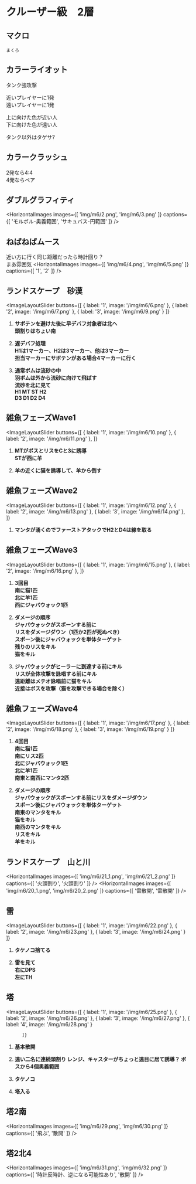 
# クルーザー級　2層

##  マクロ
```
まくろ
```
## カラーライオット <HeadingYouTubeIcon videoId="1sldDuI4QU4" startTime={21} />
<ImageLayout src="img/m6/1.png" alt="カラーライオット">

タンク強攻撃

近いプレイヤーに1発  
遠いプレイヤーに1発  

上に向けた色が近い人  
下に向けた色が遠い人  

タンク以外はタゲサ?
</ImageLayout>

## カラークラッシュ <HeadingYouTubeIcon videoId="1sldDuI4QU4" startTime={66} />
2発なら4:4  
4発ならペア

## ダブルグラフィティ <HeadingYouTubeIcon videoId="1sldDuI4QU4" startTime={75} />
<HorizontalImages
  images={[
    'img/m6/2.png',
    'img/m6/3.png'
  ]}
  captions={[
    'モルボル-奥義範囲',
    'サキュバス-円範囲'
  ]}
/>

## ねばねばムース <HeadingYouTubeIcon videoId="1sldDuI4QU4" startTime={119} />
近い方に行く同じ距離だったら時計回り？  
まあ雰囲気
<HorizontalImages
  images={[
    'img/m6/4.png',
    'img/m6/5.png'
  ]}
  captions={[
    '1',
    '2'
  ]}
/>

## ランドスケープ　砂漠 <HeadingYouTubeIcon videoId="1sldDuI4QU4" startTime={145} />
<ImageLayoutSlider
  buttons={[
    { label: '1', image: '/img/m6/6.png' },
    { label: '2', image: '/img/m6/7.png' },
    { label: '3', image: '/img/m6/9.png' }
  ]}
>
1. **サボテンを避けた後に早デバフ対象者は北へ  
頭割りはちょい南**

2. **遅デバフ処理  
H1は1マーカー、H2は3マーカー、他は3マーカー  
担当マーカーにサボテンがある場合4マーカーに行く**

3. **通常ボムは流砂の中  
羽ボムは外から流砂に向けて飛ばす  
流砂を北に見て  
H1 MT ST H2  
D3 D1 D2 D4**

</ImageLayoutSlider>

## 雑魚フェーズWave1 <HeadingYouTubeIcon videoId="1sldDuI4QU4" startTime={276} />
<ImageLayoutSlider
  buttons={[
    { label: '1', image: '/img/m6/10.png' },
    { label: '2', image: '/img/m6/11.png' },
          ]}
>
1. **MTがボスとリスをCと3に誘導  
STが西に羊**

2. **羊の近くに猫を誘導して、羊から倒す**

</ImageLayoutSlider>

## 雑魚フェーズWave2 <HeadingYouTubeIcon videoId="1sldDuI4QU4" startTime={326} />
<ImageLayoutSlider
  buttons={[
    { label: '1', image: '/img/m6/12.png' },
    { label: '2', image: '/img/m6/13.png' },
    { label: '3', image: '/img/m6/14.png' },
          ]}
>
1. **マンタが湧くのでファーストアタックでH2とD4は線を取る**

</ImageLayoutSlider>

## 雑魚フェーズWave3 <HeadingYouTubeIcon videoId="1sldDuI4QU4" startTime={353} />
<ImageLayoutSlider
  buttons={[
    { label: '1', image: '/img/m6/15.png' },
    { label: '2', image: '/img/m6/16.png' },
          ]}
>
1. **3回目  
南に猫1匹  
北に羊1匹  
西にジャバウォック1匹**

2. **ダメージの順序  
ジャバウォックがスポーンする前に  
リスをダメージダウン（1匹か2匹が死ぬべき）  
スポーン後にジャバウォックを単体ターゲット  
残りのリスをキル  
猫をキル**

2. **ジャバウォックがヒーラーに到達する前にキル  
リスが全体攻撃を詠唱する前にキル  
遠距離はメテオ詠唱前に猫をキル  
近接はボスを攻撃（猫を攻撃できる場合を除く）**

</ImageLayoutSlider>

## 雑魚フェーズWave4 <HeadingYouTubeIcon videoId="1sldDuI4QU4" startTime={394} />
<ImageLayoutSlider
  buttons={[
    { label: '1', image: '/img/m6/17.png' },
    { label: '2', image: '/img/m6/18.png' },
    { label: '3', image: '/img/m6/19.png' }
          ]}
>
1. **4回目  
南に猫1匹  
南にリス2匹  
北にジャバウォック1匹  
北に羊1匹  
南東と南西にマンタ2匹**

2. **ダメージの順序  
ジャバウォックがスポーンする前にリスをダメージダウン  
スポーン後にジャバウォックを単体ターゲット  
南東のマンタをキル  
猫をキル  
南西のマンタをキル  
リスをキル  
羊をキル**

</ImageLayoutSlider>

## ランドスケープ　山と川 <HeadingYouTubeIcon videoId="1sldDuI4QU4" startTime={515} />
<HorizontalImages
  images={[
    'img/m6/21_1.png',
    'img/m6/21_2.png'
  ]}
  captions={[
    '火頭割り',
    '火頭割り'
  ]}
/>
<HorizontalImages
  images={[
    'img/m6/20_1.png',
    'img/m6/20_2.png'
  ]}
  captions={[
    '雷散開',
    '雷散開'
  ]}
/>


## 雷 <HeadingYouTubeIcon videoId="1sldDuI4QU4" startTime={546} />
<ImageLayoutSlider
  buttons={[
    { label: '1', image: '/img/m6/22.png' },
    { label: '2', image: '/img/m6/23.png' },
    { label: '3', image: '/img/m6/24.png' }
          ]}
>
1. **タケノコ捨てる**

2. **雷を見て  
右にDPS  
左にTH**

</ImageLayoutSlider>


## 塔 <HeadingYouTubeIcon videoId="1sldDuI4QU4" startTime={627} />
<ImageLayoutSlider
  buttons={[
    { label: '1', image: '/img/m6/25.png' },
    { label: '2', image: '/img/m6/26.png' },
    { label: '3', image: '/img/m6/27.png' },
    { label: '4', image: '/img/m6/28.png' }

          ]}
>
1. **基本散開**

2. **遠い二名に連続頭割り  レンジ、キャスターがちょっと遠目に居て誘導？
ボスから4個奥義範囲**

3. **タケノコ**

4. **塔入る**
</ImageLayoutSlider>

## 塔2南
<HorizontalImages
  images={[
    'img/m6/29.png',
    'img/m6/30.png'
  ]}
  captions={[
    '飛ぶ',
    '散開'
  ]}
/>

## 塔2北4
<HorizontalImages
  images={[
    'img/m6/31.png',
    'img/m6/32.png'
  ]}
  captions={[
    '時計反時計、逆になる可能性あり',
    '散開'
  ]}
/>

